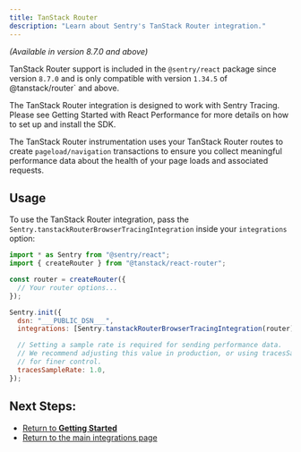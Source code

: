 ```yaml
---
title: TanStack Router
description: "Learn about Sentry's TanStack Router integration."
---
```


_(Available in version 8.7.0 and above)_

TanStack Router support is included in the `@sentry/react` package since version `8.7.0` and is only compatible with version `1.34.5` of ` `@tanstack/router` and above.

<Alert level="info" title="Note">

The TanStack Router integration is designed to work with Sentry Tracing. Please see <PlatformLink to="/tracing/#enable-tracing">Getting Started with React Performance</PlatformLink> for more details on how to set up and install the SDK.

</Alert>

The TanStack Router instrumentation uses your TanStack Router routes to create `pageload/navigation` transactions to ensure you collect meaningful performance data about the health of your page loads and associated requests.

## Usage

To use the TanStack Router integration, pass the `Sentry.tanstackRouterBrowserTracingIntegration` inside your `integrations` option:

```javascript
import * as Sentry from "@sentry/react";
import { createRouter } from "@tanstack/react-router";

const router = createRouter({
  // Your router options...
});

Sentry.init({
  dsn: "___PUBLIC_DSN___",
  integrations: [Sentry.tanstackRouterBrowserTracingIntegration(router)],

  // Setting a sample rate is required for sending performance data.
  // We recommend adjusting this value in production, or using tracesSampler
  // for finer control.
  tracesSampleRate: 1.0,
});
```

## Next Steps:

- [Return to **Getting Started**](../../)
- [Return to the main integrations page](../)
